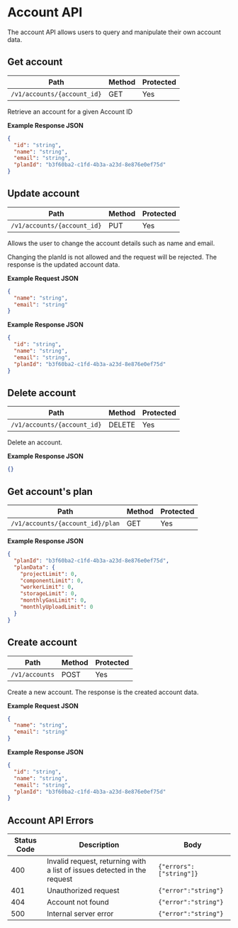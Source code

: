 # Account API

The account API allows users to query and manipulate their own account data.

## Get account

| Path                        | Method | Protected |
| --------------------------- | ------ | --------- |
| `/v1/accounts/{account_id}` | GET    | Yes       |

Retrieve an account for a given Account ID

**Example Response JSON**

```json copy
{
  "id": "string",
  "name": "string",
  "email": "string",
  "planId": "b3f60ba2-c1fd-4b3a-a23d-8e876e0ef75d"
}
```

## Update account

| Path                        | Method | Protected |
| --------------------------- | ------ | --------- |
| `/v1/accounts/{account_id}` | PUT    | Yes       |

Allows the user to change the account details such as name and email.

Changing the planId is not allowed and the request will be rejected.
The response is the updated account data.

**Example Request JSON**

```json copy
{
  "name": "string",
  "email": "string"
}
```

**Example Response JSON**

```json copy
{
  "id": "string",
  "name": "string",
  "email": "string",
  "planId": "b3f60ba2-c1fd-4b3a-a23d-8e876e0ef75d"
}
```

## Delete account

| Path                        | Method | Protected |
| --------------------------- | ------ | --------- |
| `/v1/accounts/{account_id}` | DELETE | Yes       |

Delete an account.

**Example Response JSON**

```json copy
{}
```

## Get account's plan

| Path                             | Method | Protected |
| -------------------------------- | ------ | --------- |
| `/v1/accounts/{account_id}/plan` | GET    | Yes       |

**Example Response JSON**

```json copy
{
  "planId": "b3f60ba2-c1fd-4b3a-a23d-8e876e0ef75d",
  "planData": {
    "projectLimit": 0,
    "componentLimit": 0,
    "workerLimit": 0,
    "storageLimit": 0,
    "monthlyGasLimit": 0,
    "monthlyUploadLimit": 0
  }
}
```

## Create account

| Path           | Method | Protected |
| -------------- | ------ | --------- |
| `/v1/accounts` | POST   | Yes       |

Create a new account. The response is the created account data.

**Example Request JSON**

```json copy
{
  "name": "string",
  "email": "string"
}
```

**Example Response JSON**

```json copy
{
  "id": "string",
  "name": "string",
  "email": "string",
  "planId": "b3f60ba2-c1fd-4b3a-a23d-8e876e0ef75d"
}
```

## Account API Errors

| Status Code | Description                                                              | Body                    |
| ----------- | ------------------------------------------------------------------------ | ----------------------- |
| 400         | Invalid request, returning with a list of issues detected in the request | `{"errors":["string"]}` |
| 401         | Unauthorized request                                                     | `{"error":"string"}`    |
| 404         | Account not found                                                        | `{"error":"string"}`    |
| 500         | Internal server error                                                    | `{"error":"string"}`    |

